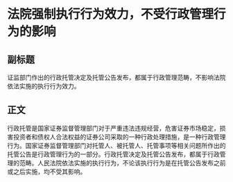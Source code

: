 # 法院强制执行行为效力，不受行政管理行为的影响
## 副标题
证监部门作出的行政托管决定及托管公告发布，都属于行政管理范畴，不影响法院依法实施的执行行为效力。
## 正文
行政托管是国家证券监督管理部门对于严重违法违规经营，危害证券市场稳定，损害投资者和债权人合法权益的证券公司采取的一种行政处理措施，是一种行政管理行为。国家证券监督管理部门对托管人、被托管人、托管事项等相关问题所作出的托管公告是行政管理行为的一部分。行政托管决定及托管公告发布，都属于行政管理的范畴。人民法院依法实施的执行行为，不论该执行行为是在托管公告发布之前或之后实施，均不受其影响。